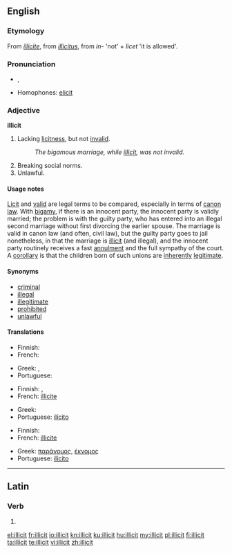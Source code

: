 {{wikipedia|dab=illicit}}
==English==

===Etymology===
From {{etyl|fr}} ''[[illicite]]'', from {{etyl|la}} ''[[illicitus]]'', from ''in-'' 'not' + ''licet'' 'it is allowed'.

===Pronunciation===
* {{IPA|/ɪˈlɪsɪt/}}, {{SAMPA|/I"lIsIt/}}
*: {{rhymes|ɪsɪt}}
* Homophones: [[elicit]]

===Adjective===
'''illicit'''

# {{legal}} Lacking [[licitness]], but not [[invalid]].
#: ''The bigamous marriage, while [[illicit]], was not invalid.''
# Breaking social norms.
# Unlawful.

====Usage notes====
[[licit|Licit]] and [[valid]] are legal terms to be compared, especially in terms of [[canon law]]. With [[bigamy]], if there is an innocent party, the innocent party is validly married; the problem is with the guilty party, who has entered into an illegal second marriage without first divorcing the earlier spouse. The marriage is valid in canon law (and often, civil law), but the guilty party goes to jail nonetheless, in that the marriage is [[illicit]] (and illegal), and the innocent party routinely receives a fast [[annulment]] and the full sympathy of the court. A [[corollary]] is that the children born of such unions are [[inherently]] [[legitimate]].

====Synonyms====
* [[criminal]]
* [[illegal]]
* [[illegitimate]]
* [[prohibited]]
* [[unlawful]]

====Translations====
{{trans-top|lacking licitness}}
* Finnish: {{t+|fi|luvaton}}
* French: {{t+|fr|illicite}}
{{trans-mid}}
* Greek: {{t+|el|παράνομος}}, {{t+|el|έκνομος}}
* Portuguese: {{t+|pt|ilícito}}
{{trans-bottom}}

{{trans-top|breaking social norms}}
* Finnish: {{t+|fi|luvaton}}, {{t+|fi|laiton}}
* French: [[illicite]]
{{trans-mid}}
* Greek: {{t+|el|αθέμιτος}}
* Portuguese: [[ilícito]]
{{trans-bottom}}

{{trans-top|unlawful}}
* Finnish: {{t+|fi|laiton}}
* French: [[illicite]]
{{trans-mid}}
* Greek: [[παράνομος]], [[έκνομος]]
* Portuguese: [[ilícito]]
{{trans-bottom}}

----

==Latin==

===Verb===
{{la-verb-form|illicit}}

# {{conjugation of|illicio|illiciō|3|s|pres|act|ind|lang=la}}

[[el:illicit]]
[[fr:illicit]]
[[io:illicit]]
[[kn:illicit]]
[[ku:illicit]]
[[hu:illicit]]
[[my:illicit]]
[[pl:illicit]]
[[fi:illicit]]
[[ta:illicit]]
[[te:illicit]]
[[vi:illicit]]
[[zh:illicit]]